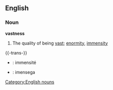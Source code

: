 ==English==
===Noun===
'''vastness'''
#The quality of being [[vast]]; [[enormity]], [[immensity]]

{{-trans-}}

* {{fr}} : immensité
* {{io}} : imensega


[[Category:English nouns]]